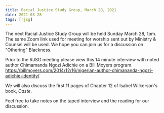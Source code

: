 ```yaml
---
title: Racial Justice Study Group, March 28, 2021
date: 2021-03-28
tags: [rjsg]
---
```


The next Racial Justice Study Group will be held Sunday March 28, 1pm. The same Zoom link used for meeting for worship sent out by Ministry & Counsel will be used. We hope you can join us for a discussion on "Othering" Blackness.

Prior to the RJSG meeting please view this 14 minute interview with noted author Chimamanda Ngozi Adichie on a Bill Moyers program.
https://billmoyers.com/2014/12/16/nigerian-author-chimananda-ngozi-adichie-identity/

We will also discuss the first 11 pages of Chapter 12 of Isabel Wilkerson's book, _Caste_.

Feel free to take notes on the taped interview and the reading for our discussion.
